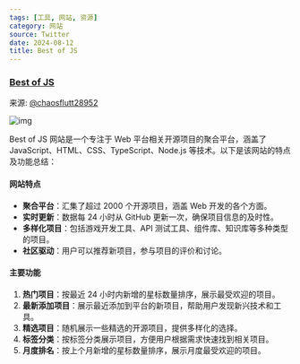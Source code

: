 ```yaml
---
tags: [工具, 网站, 资源]
category: 网站
source: Twitter
date: 2024-08-12
title: Best of JS
---
```


### [Best of JS](https://bestofjs.org/)

来源: [@chaosflutt28952](https://x.com/chaosflutt28952/status/1813006185437798858)

![img](/sections/2024-08/029.png)

Best of JS 网站是一个专注于 Web 平台相关开源项目的聚合平台，涵盖了 JavaScript、HTML、CSS、TypeScript、Node.js 等技术。以下是该网站的特点及功能总结：

#### 网站特点

-   **聚合平台**：汇集了超过 2000 个开源项目，涵盖 Web 开发的各个方面。
-   **实时更新**：数据每 24 小时从 GitHub 更新一次，确保项目信息的及时性。
-   **多样化项目**：包括游戏开发工具、API 测试工具、组件库、知识库等多种类型的项目。
-   **社区驱动**：用户可以推荐新项目，参与项目的评价和讨论。

#### 主要功能

1. **热门项目**：按最近 24 小时内新增的星标数量排序，展示最受欢迎的项目。
2. **最新添加项目**：展示最近添加到平台的新项目，帮助用户发现新兴技术和工具。
3. **精选项目**：随机展示一些精选的开源项目，提供多样化的选择。
4. **标签分类**：按标签分类展示项目，方便用户根据需求快速找到相关项目。
5. **月度排名**：按上个月新增的星标数量排序，展示月度最受欢迎的项目。
